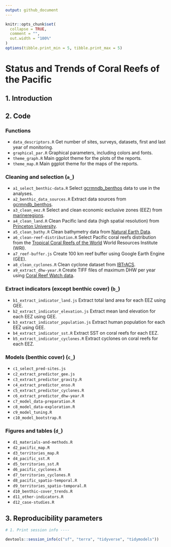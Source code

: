 ```yaml
---
output: github_document
---
```


<!-- README.md is generated from README.Rmd. Please edit that file -->

```r
knitr::opts_chunk$set(
  collapse = TRUE,
  comment = "",
  out.width = "100%"
)
options(tibble.print_min = 5, tibble.print_max = 5)
```

# **Status and Trends of Coral Reefs of the Pacific**


## 1. Introduction

## 2. Code

### Functions

* `data_descriptors.R` Get number of sites, surveys, datasets, first and last year of monitoring.
* `graphical_par.R` Graphical parameters, including colors and fonts.
* `theme_graph.R` Main ggplot theme for the plots of the reports.
* `theme_map.R` Main ggplot theme for the maps of the reports.

### Cleaning and selection (`a_`)

* `a1_select_benthic-data.R` Select [gcrmndb_benthos](https://github.com/JWicquart/gcrmndb_benthos) data to use in the analyses.
* `a2_benthic_data_sources.R` Extract data sources from [gcrmndb_benthos](https://github.com/JWicquart/gcrmndb_benthos).
* `a3_clean_eez.R` Select and clean economic exclusive zones (EEZ) from [marineregions](https://marineregions.org/downloads.php).
* `a4_clean_land.R` Clean Pacific land data (high spatial resolution) from [Princeton University](https://maps.princeton.edu/).
* `a5_clean_bathy.R` Clean bathymetry data from [Natural Earth Data](https://www.naturalearthdata.com/downloads/10m-physical-vectors/).
* `a6_clean-reef-distribution.R` Select Pacific coral reefs distribution from the [Tropical Coral Reefs of the World](https://datasets.wri.org/dataset/tropical-coral-reefs-of-the-world-500-m-resolution-grid) World Resources Institute (WRI).
* `a7_reef-buffer.js` Create 100 km reef buffer using Google Earth Engine (GEE). 
* `a8_clean_cyclones.R` Clean cyclone dataset from [IBTrACS](https://www.ncei.noaa.gov/products/international-best-track-archive).
* `a9_extract_dhw-year.R` Create TIFF files of maximum DHW per year using [Coral Reef Watch data](https://coralreefwatch.noaa.gov/product/5km/index_5km_dhw.php).

### Extract indicators (except benthic cover) (`b_`)

* `b1_extract_indicator_land.js` Extract total land area for each EEZ using GEE.
* `b2_extract_indicator_elevation.js` Extract mean land elevation for each EEZ using GEE.
* `b3_extract_indicator_population.js` Extract human population for each EEZ using GEE. 
* `b4_extract_indicator_sst.R` Extract SST on coral reefs for each EEZ.
* `b5_extract_indicator_cyclones.R` Extract cyclones on coral reefs for each EEZ.

### Models (benthic cover) (`c_`)

* `c1_select_pred-sites.js`
* `c2_extract_predictor_gee.js`
* `c3_extract_predictor_gravity.R`
* `c4_extract_predictor_enso.R`
* `c5_extract_predictor_cyclones.R`
* `c6_extract_predictor_dhw-year.R`
* `c7_model_data-preparation.R` 
* `c8_model_data-exploration.R`
* `c9_model_tuning.R`
* `c10_model_bootstrap.R`

### Figures and tables (`d_`)

* `d1_materials-and-methods.R`
* `d2_pacific_map.R`        
* `d3_territories_map.R`
* `d4_pacific_sst.R`
* `d5_territories_sst.R`              
* `d6_pacific_cyclones.R`
* `d7_territories_cyclones.R`
* `d8_pacific_spatio-temporal.R`      
* `d9_territories_spatio-temporal.R`
* `d10_benthic-cover_trends.R`  
* `d11_other-indicators.R`
* `d12_case-studies.R`

## 3. Reproducibility parameters

```r

# 1. Print session info ----

devtools::session_info(c("sf", "terra", "tidyverse", "tidymodels"))

```
